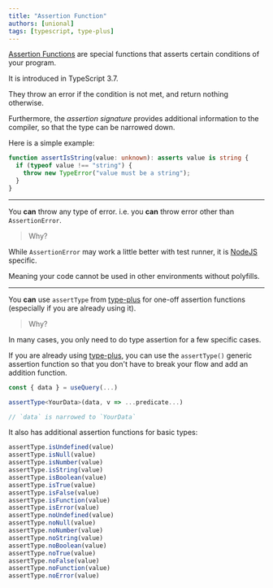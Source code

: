 ```yaml
---
title: "Assertion Function"
authors: [unional]
tags: [typescript, type-plus]
---
```


[Assertion Functions][assertion_functions] are special functions that asserts certain conditions of your program.

It is introduced in TypeScript 3.7.

They throw an error if the condition is not met, and return nothing otherwise.

Furthermore, the *assertion signature* provides additional information to the compiler,
so that the type can be narrowed down.

Here is a simple example:

```ts
function assertIsString(value: unknown): asserts value is string {
  if (typeof value !== "string") {
    throw new TypeError("value must be a string");
  }
}
```

---

You **can** throw any type of error.
i.e. you **can** throw error other than `AssertionError`.

> Why?

While `AssertionError` may work a little better with test runner,
it is [NodeJS] specific.

Meaning your code cannot be used in other environments without polyfills.

---

You **can** use `assertType` from [type-plus] for one-off assertion functions (especially if you are already using it).

> Why?

In many cases, you only need to do type assertion for a few specific cases.

If you are already using [type-plus],
you can use the `assertType()` generic assertion function so that you don't have to break your flow and add an addition function.

```ts
const { data } = useQuery(...)

assertType<YourData>(data, v => ...predicate...)

// `data` is narrowed to `YourData`
```

It also has additional assertion functions for basic types:

```ts
assertType.isUndefined(value)
assertType.isNull(value)
assertType.isNumber(value)
assertType.isString(value)
assertType.isBoolean(value)
assertType.isTrue(value)
assertType.isFalse(value)
assertType.isFunction(value)
assertType.isError(value)
assertType.noUndefined(value)
assertType.noNull(value)
assertType.noNumber(value)
assertType.noString(value)
assertType.noBoolean(value)
assertType.noTrue(value)
assertType.noFalse(value)
assertType.noFunction(value)
assertType.noError(value)
```

[assertion_functions]: https://www.typescriptlang.org/docs/handbook/release-notes/typescript-3-7.html#assertion-functions
[NodeJS]: https://nodejs.org/
[type-plus]: https://github.com/unional/type-plus
